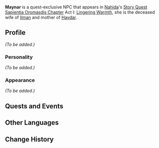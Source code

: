{{Meta
|missing_NPC_profile  = yes
}}
{{Character Infobox
|type             = Quest NPC
|image            = NPC Maynar.png
|region           = Sumeru
|affiliation      = 
|title            = 
|deceased         = Past

|ancestry         = <!-- Clan/family -->
|father           = 
|mother           = 
|spouse           = 
|sibling          = 
|child            = 
|relative         = 

|voiceEN          = 
|voiceCN          = 
|voiceJP          = 
}}
'''Maynar''' is a quest-exclusive NPC that appears in [[Nahida]]'s [[Story Quest]] [[Sapientia Oromasdis Chapter]] Act I: [[Lingering Warmth]], she is the deceased wife of [[Ilman]] and mother of [[Haydar]].
<!--
==Location==
{{subst:#tag:gallery|
NPC Location {{subst:PAGENAME}}.png{{subst:!}}{{subst:PAGENAME}}'s location
NPC Location {{subst:PAGENAME}} Context.png{{subst:!}}Additional context
}}
-->
==Profile==
<!--Detailed story/lore information goes here.-->
''(To be added.)''

===Personality===
''(To be added.)''

===Appearance===
<!--Keep appearance section short and concise. Limit to 2 paragraphs with 3-4 sentences each.-->
''(To be added.)''

==Quests and Events==
{{Quests and Events}}
<!--
==Trivia==
* 
-->
==Other Languages==
{{Other Languages
|default_hidden = 1
|en      = Maynar
|zhs     = 麦娜尔
|zhs_rm  = Màinà'ěr
|zht     = 麥娜爾
|zht_rm  = Màinà'ěr
|ja      = メイナー
|ja_rm   = Meinaa
|ko      = 메이나르
|ko_rm   = Meinareu
|es      = Maynar
|fr      = Maynar
|ru      = Майнар
|th      = Maynar
|vi      = Maynar
|de      = Maynar
|id      = Maynar
|pt      = Maynar
}}

==Change History==
{{Change History|3.2}}
<!--
==References==
{{Reflist}}
-->